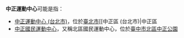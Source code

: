 '''中正運動中心'''可能是指：
*[[中正運動中心_(台北市)|中正運動中心 (台北市)]]，位於[[臺北市|臺北市]][[中正區 (台北市)|中正區
*[[中正國民運動中心|中正國民運動中心]]，又稱北區國民運動中心，位於[[臺中市|臺中市]][[北區_(臺中市)|北區]][[中正公園_(臺中市北區)|中正公園]]

{{disambig|cat=六字建築物消歧義}}